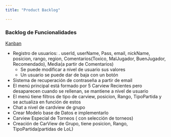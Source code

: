 ```yaml
---
title: "Product Backlog"

---
```


### Backlog de Funcionalidades

[Kanban](https://github.com/users/daviddevops96/#projects/1)

- Registro de usuarios:
    . userId, userName, Pass, email, nickName, posicion, rango, region, Comentarios(Toxico, MalJugador, BuenJugador, Recomendado), Media(a partir de Comentarios)  
    * Se puede modificar a nivel de usuario sus valores
    * Un usuario se puede dar de baja con un botón
- Sistema de recuperación de contraseña a partir de email
- El menú principal está formado por  5 Carview Recientes pero desaparecen cuando se rellenan, se mantiene  a nivel de usuario
- El menú tiene filtros de tipo de carview, posicion, Rango, TipoPartida y se actualiza en función de estos
- Chat a nivel de cardview de grupo
- Crear Modelo base de Datos e implementarlo
- Carview Especial de Torneos ( con selección de torneos)
- Creación de CarView de Grupo, tiene posicion, Rango, TipoPartida(partidas de LoL)

